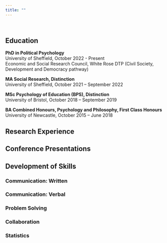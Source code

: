 ```yaml
---
title: ""
---
```


<strong></strong>
<em></em>
<br>

<h2 class="center-text">Education</h2>

<p class="center-text"><strong>PhD in Political Psychology</strong><br>University of Sheffield, October 2022 - Present<br>Economic and Social Research Council, White Rose DTP (Civil Society, Development and Democracy pathway)</p>

<p class="center-text"><strong>MA Social Research, Distinction</strong><br>University of Sheffield, October 2021 – September 2022</p>

<p class="center-text"><strong>MSc Psychology of Education (BPS), Distinction</strong><br>University of Bristol, October 2018 – September 2019</p>

<p class="center-text"><strong>BA Combined Honours, Psychology and Philosophy, First Class Honours</strong><br>University of Newcastle, October 2015 – June 2018</p>

<h2 class="center-text">Research Experience</h2>

<h2 class="center-text">Conference Presentations</h2>

<h2 class="center-text">Development of Skills</h2>

<h3>Communication: Written</h3>

<h3>Communication: Verbal</h3>

<h3>Problem Solving</h3>

<h3>Collaboration</h3>

<h3>Statistics</h3>

  



